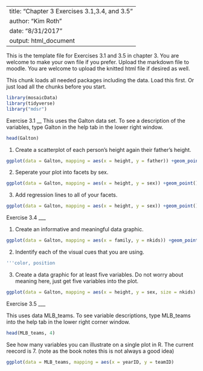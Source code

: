 --
title: "Chapter 3 Exercises 3.1,3.4,  and 3.5"
author: "Kim Roth"
date: "8/31/2017"
output: html_document
---

This is the template file for Exercises 3.1 and 3.5 in chapter 3. You are welcome to make your own file if you prefer. Upload the markdown file to moodle. You are welcome to upload the knitted html file if desired as well.

This chunk loads all needed packages including the data. Load this first. Or just load all the chunks before you start.
```r
library(mosaicData)
library(tidyverse)
library("mdsr")
```

Exercise 3.1 
__
This uses the Galton data set. To see a description of the variables, type Galton in the help tab in the lower right window.
```r
head(Galton)
```

1. Create a scatterplot of each person's height again their father's height.
```r
ggplot(data = Galton, mapping = aes(x = height, y = father)) +geom_point()
```
2. Seperate your plot into facets by sex.
```r
ggplot(data = Galton, mapping = aes(x = height, y = sex)) +geom_point() 
```
3. Add regression lines to all of your facets.
```r
ggplot(data = Galton, mapping = aes(x = height, y = sex)) +geom_point() + geom_smooth(method="lm", se=0)
```

Exercise 3.4
___

1. Create an informative and meaningful data graphic.
```r
ggplot(data = Galton, mapping = aes(x = family, y = nkids)) +geom_point()
```

2. Indentify each of the visual cues that you are using. 
```r
'''color, position
```
3. Create a data graphic for at least five variables. Do not worry about meaning here, just get five variables into the plot.
```r
ggplot(data = Galton, mapping = aes(x = height, y = sex, size = nkids) +geom_point()
```

Exercise 3.5
___

This uses data MLB_teams. To see variable descriptions, type MLB_teams into the help tab in the lower right corner window.
```r
head(MLB_teams, 4)
```

See how many variables you can illustrate on a single plot in R. The current reecord is 7.  (note as the book notes this is not always a good idea)
```r
ggplot(data = MLB_teams, mapping = aes(x = yearID, y = teamID)
```